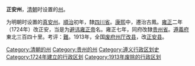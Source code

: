 {{Unreferenced|time=2021-06-03T05:55:52+00:00}}
'''正安州'''，[[清朝|清朝]]时设置的[[州|州]]。

为明朝时设置的[[真安州|真安州]]。[[順治|順治]]初年，隸[[四川省|四川省]]。[[康熙|康熙]]中，遷治古鳳。[[雍正|雍正]]二年（1724年）改正安，当是为[[避讳|避讳]][[雍正帝|雍正帝]]名。雍正七年，同府改隸[[贵州省|贵州省]]。[[遵義府|遵義府]]東北三百四十里。考评：[[衝繁疲難|難]]。1913年，全国[[废府州厅改县|废府州厅改县]]，改[[正安县|正安县]]。

{{贵州行政区划小作品}}
{{DEFAULTSORT:Z}}
[[Category:清朝的州|Category:清朝的州]]
[[Category:贵州的州|Category:贵州的州]]
[[Category:遵义行政区划史|Category:遵义行政区划史]]
[[Category:1724年建立的行政区划|Category:1724年建立的行政区划]]
[[Category:1913年废除的行政区划|Category:1913年废除的行政区划]]